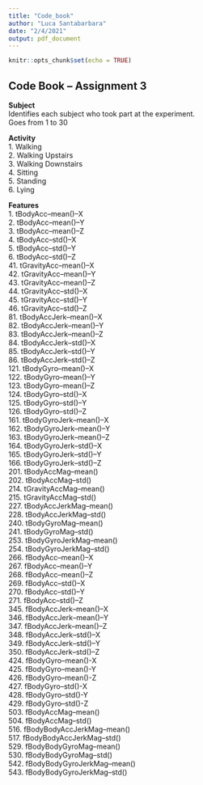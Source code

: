 ---
title: "Code_book"
author: "Luca Santabarbara"
date: "2/4/2021"
output: pdf_document
---

```{r setup, include=FALSE}
knitr::opts_chunk$set(echo = TRUE)
```


## Code Book -- Assignment 3

**Subject**\
Identifies each subject who took part at the experiment. \
Goes from 1 to 30\
  
**Activity**\
1. Walking\
2. Walking Upstairs\
3. Walking Downstairs\
4. Sitting\
5. Standing\
6. Lying\
  
**Features**\
1. tBodyAcc--mean()--X\
2. tBodyAcc--mean()--Y\
3. tBodyAcc--mean()--Z\
4. tBodyAcc--std()--X\
5. tBodyAcc--std()--Y\
6. tBodyAcc--std()--Z\
41. tGravityAcc--mean()--X\
42. tGravityAcc--mean()--Y\
43. tGravityAcc--mean()--Z\
44. tGravityAcc--std()--X\
45. tGravityAcc--std()--Y\
46. tGravityAcc--std()--Z\
81. tBodyAccJerk--mean()--X\
82. tBodyAccJerk--mean()--Y\
83. tBodyAccJerk--mean()--Z\
84. tBodyAccJerk--std()--X\
85. tBodyAccJerk--std()--Y\
86. tBodyAccJerk--std()--Z\
121. tBodyGyro--mean()--X\
122. tBodyGyro--mean()--Y\
123. tBodyGyro--mean()--Z\
124. tBodyGyro--std()--X\
125. tBodyGyro--std()--Y\
126. tBodyGyro--std()--Z\
161. tBodyGyroJerk--mean()--X\
162. tBodyGyroJerk--mean()--Y\
163. tBodyGyroJerk--mean()--Z\
164. tBodyGyroJerk--std()--X\
165. tBodyGyroJerk--std()--Y\
166. tBodyGyroJerk--std()--Z\
201. tBodyAccMag--mean()\
202. tBodyAccMag--std()\
214. tGravityAccMag--mean()\
215. tGravityAccMag--std()\
227. tBodyAccJerkMag--mean()\
228. tBodyAccJerkMag--std()\
240. tBodyGyroMag--mean()\
241. tBodyGyroMag--std()\
253. tBodyGyroJerkMag--mean()\
254. tBodyGyroJerkMag--std()\
266. fBodyAcc--mean()--X\
267. fBodyAcc--mean()--Y\
268. fBodyAcc--mean()--Z\
269. fBodyAcc--std()--X\
270. fBodyAcc--std()--Y\
271. fBodyAcc--std()--Z\
345. fBodyAccJerk--mean()--X\
346. fBodyAccJerk--mean()--Y\
347. fBodyAccJerk--mean()--Z\
348. fBodyAccJerk--std()--X\
349. fBodyAccJerk--std()--Y\
350. fBodyAccJerk--std()--Z\
424. fBodyGyro--mean()-X\
425. fBodyGyro--mean()-Y\
426. fBodyGyro--mean()-Z\
427. fBodyGyro--std()-X\
428. fBodyGyro--std()-Y\
429. fBodyGyro--std()-Z\
503. fBodyAccMag--mean()\
504. fBodyAccMag--std()\
516. fBodyBodyAccJerkMag--mean()\
517. fBodyBodyAccJerkMag--std()\
529. fBodyBodyGyroMag--mean()\
530. fBodyBodyGyroMag--std()\
542. fBodyBodyGyroJerkMag--mean()\
543. fBodyBodyGyroJerkMag--std()\
